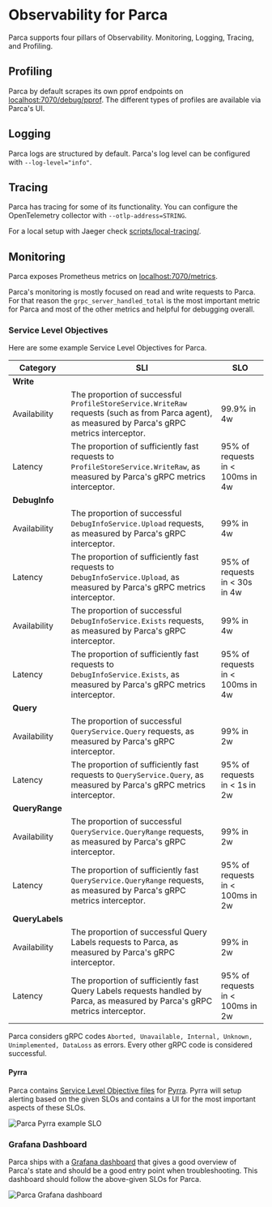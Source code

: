 # Observability for Parca


Parca supports four pillars of Observability. Monitoring, Logging, Tracing, and Profiling.

## Profiling

Parca by default scrapes its own pprof endpoints on [localhost:7070/debug/pprof](http://localhost:7070/debug/pprof).
The different types of profiles are available via Parca's UI.

## Logging

Parca logs are structured by default. Parca's log level can be configured with `--log-level="info"`.

## Tracing

Parca has tracing for some of its functionality. You can configure the OpenTelemetry collector with `--otlp-address=STRING`.

For a local setup with Jaeger check [scripts/local-tracing/](https://github.com/parca-dev/parca/tree/main/scripts/local-tracing).

## Monitoring

Parca exposes Prometheus metrics on [localhost:7070/metrics](http://localhost:7070/metrics).

Parca's monitoring is mostly focused on read and write requests to Parca.
For that reason the `grpc_server_handled_total` is the most important metric for Parca and most of the other metrics and helpful for debugging overall.

### Service Level Objectives

Here are some example Service Level Objectives for Parca.

| Category        | SLI                                                          | SLO                              |
| --------------- | ------------------------------------------------------------ | -------------------------------- |
| **Write**       |                                                              |                                  |
| Availability    | The proportion of successful `ProfileStoreService.WriteRaw` requests (such as from Parca agent), as measured by Parca's gRPC metrics interceptor. | 99.9% in  4w                     |
| Latency         | The proportion of sufficiently fast requests to `ProfileStoreService.WriteRaw`, as measured by Parca's gRPC metrics interceptor. | 95% of requests in < 100ms in 4w |
| **DebugInfo**   |                                                              |                                  |
| Availability    | The proportion of successful `DebugInfoService.Upload` requests, as measured by Parca's gRPC interceptor. | 99% in 4w                        |
| Latency         | The proportion of sufficiently fast requests to `DebugInfoService.Upload`, as measured by Parca's gRPC metrics interceptor. | 95% of requests in < 30s in 4w   |
| Availability    | The proportion of successful `DebugInfoService.Exists` requests, as measured by Parca's gRPC interceptor. | 99% in 4w                        |
| Latency         | The proportion of sufficiently fast requests to `DebugInfoService.Exists`, as measured by Parca's gRPC metrics interceptor. | 95% of requests in < 100ms in 4w |
| **Query**       |                                                              |                                  |
| Availability    | The proportion of successful `QueryService.Query` requests, as measured by Parca's gRPC interceptor. | 99% in 2w                        |
| Latency         | The proportion of sufficiently fast requests to `QueryService.Query`, as measured by Parca's gRPC metrics interceptor. | 95% of requests in < 1s in 2w    |
| **QueryRange**  |                                                              |                                  |
| Availability    | The proportion of successful `QueryService.QueryRange` requests, as measured by Parca's gRPC interceptor. | 99% in 2w                        |
| Latency         | The proportion of sufficiently fast `QueryService.QueryRange` requests, as measured by Parca's gRPC metrics interceptor. | 95% of requests in < 100ms in 2w |
| **QueryLabels** |                                                              |                                  |
| Availability    | The proportion of successful Query Labels requests to Parca, as measured by Parca's gRPC interceptor. | 99% in 2w                        |
| Latency         | The proportion of sufficiently fast Query Labels requests handled by Parca, as measured by Parca's gRPC metrics interceptor. | 95% of requests in < 100ms in 2w |

Parca considers gRPC codes `Aborted, Unavailable, Internal, Unknown, Unimplemented, DataLoss` as errors. Every other gRPC code is considered successful.

#### Pyrra

Parca contains [Service Level Objective files](https://github.com/parca-dev/parca/tree/main/deploy/pyrra) for [Pyrra](https://github.com/pyrra-dev/pyrra). Pyrra will setup alerting based on the given SLOs and contains a UI for the most important aspects of these SLOs.

<BrowserWindow>

![Parca Pyrra example SLO](/img/pyrra.png)

</BrowserWindow>

### Grafana Dashboard

Parca ships with a [Grafana dashboard](https://github.com/parca-dev/parca/blob/main/deploy/grafana/parca.json) that gives a good overview of Parca's state and should be a good entry point when troubleshooting.
This dashboard should follow the above-given SLOs for Parca.

<BrowserWindow>

![Parca Grafana dashboard](/img/grafana.png)

</BrowserWindow>
